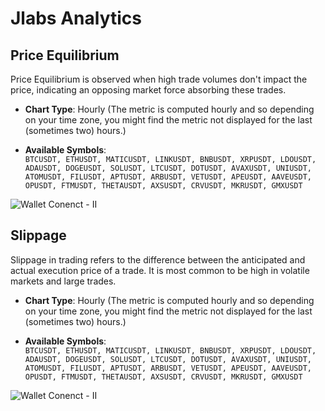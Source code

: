 # Jlabs Analytics

## Price Equilibrium

Price Equilibrium is observed when high trade volumes don't impact the price, indicating an opposing market force absorbing these trades.

- **Chart Type**: Hourly (The metric is computed hourly and so depending on your time zone, you might find the metric not displayed for the last (sometimes two) hours.)

- **Available Symbols**:  
  `BTCUSDT, ETHUSDT, MATICUSDT, LINKUSDT, BNBUSDT, XRPUSDT, LDOUSDT, ADAUSDT, DOGEUSDT, SOLUSDT, LTCUSDT, DOTUSDT, AVAXUSDT, UNIUSDT, ATOMUSDT, FILUSDT, APTUSDT, ARBUSDT, VETUSDT, APEUSDT, AAVEUSDT, OPUSDT, FTMUSDT, THETAUSDT, AXSUSDT, CRVUSDT, MKRUSDT, GMXUSDT`

![Wallet Conenct - II](./../../../../../assets/images/price-eqbm.png)

## Slippage

Slippage in trading refers to the difference between the anticipated and actual execution price of a trade. It is most common to be high in volatile markets and large trades.

- **Chart Type**: Hourly (The metric is computed hourly and so depending on your time zone, you might find the metric not displayed for the last (sometimes two) hours.)

- **Available Symbols**:  
  `BTCUSDT, ETHUSDT, MATICUSDT, LINKUSDT, BNBUSDT, XRPUSDT, LDOUSDT, ADAUSDT, DOGEUSDT, SOLUSDT, LTCUSDT, DOTUSDT, AVAXUSDT, UNIUSDT, ATOMUSDT, FILUSDT, APTUSDT, ARBUSDT, VETUSDT, APEUSDT, AAVEUSDT, OPUSDT, FTMUSDT, THETAUSDT, AXSUSDT, CRVUSDT, MKRUSDT, GMXUSDT`

![Wallet Conenct - II](./../../../../../assets/images/slippage.png)
